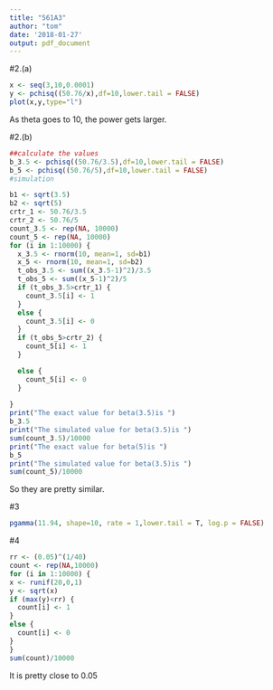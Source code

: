 ```yaml
---
title: "561A3"
author: "tom"
date: '2018-01-27'
output: pdf_document
---
```

#2.(a)
```r
x <- seq(3,10,0.0001)
y <- pchisq((50.76/x),df=10,lower.tail = FALSE)
plot(x,y,type="l")
```


As theta goes to 10, the power gets larger.


#2.(b)

```r
##calculate the values
b_3.5 <- pchisq((50.76/3.5),df=10,lower.tail = FALSE)
b_5 <- pchisq((50.76/5),df=10,lower.tail = FALSE)
#simulation

b1 <- sqrt(3.5)
b2 <- sqrt(5)
crtr_1 <- 50.76/3.5
crtr_2 <- 50.76/5
count_3.5 <- rep(NA, 10000)
count_5 <- rep(NA, 10000)
for (i in 1:10000) {
  x_3.5 <- rnorm(10, mean=1, sd=b1)
  x_5 <- rnorm(10, mean=1, sd=b2)
  t_obs_3.5 <- sum((x_3.5-1)^2)/3.5
  t_obs_5 <- sum((x_5-1)^2)/5
  if (t_obs_3.5>crtr_1) {
    count_3.5[i] <- 1
  }
  else {
    count_3.5[i] <- 0
  }
  if (t_obs_5>crtr_2) {
    count_5[i] <- 1
  }

  else {
    count_5[i] <- 0
  }
  
}
print("The exact value for beta(3.5)is ")
b_3.5
print("The simulated value for beta(3.5)is ")
sum(count_3.5)/10000
print("The exact value for beta(5)is ")
b_5
print("The simulated value for beta(3.5)is ")
sum(count_5)/10000
```

So they are pretty similar.



#3
```r
pgamma(11.94, shape=10, rate = 1,lower.tail = T, log.p = FALSE)
```

#4
```r
rr <- (0.05)^(1/40)
count <- rep(NA,10000)
for (i in 1:10000) {
x <- runif(20,0,1)
y <- sqrt(x)
if (max(y)<rr) {
  count[i] <- 1
}
else {
  count[i] <- 0
}
}
sum(count)/10000
```

It is pretty close to 0.05
